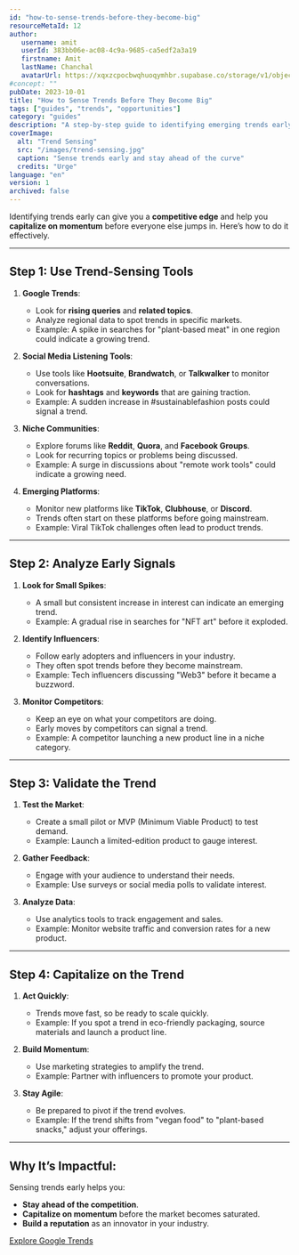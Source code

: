 ```yaml
---
id: "how-to-sense-trends-before-they-become-big"
resourceMetaId: 12
author: 
   username: amit
   userId: 383bb06e-ac08-4c9a-9685-ca5edf2a3a19
   firstname: Amit
   lastName: Chanchal
   avatarUrl: https://xqxzcpocbwqhuoqymhbr.supabase.co/storage/v1/object/public/profiles/383bb06e-ac08-4c9a-9685-ca5edf2a3a19/profile.jpg
#concept: ""
pubDate: 2023-10-01
title: "How to Sense Trends Before They Become Big"
tags: ["guides", "trends", "opportunities"]
category: "guides"
description: "A step-by-step guide to identifying emerging trends early and capitalizing on them before they become mainstream."
coverImage:
  alt: "Trend Sensing"
  src: "/images/trend-sensing.jpg"
  caption: "Sense trends early and stay ahead of the curve"
  credits: "Urge"
language: "en"
version: 1
archived: false
---
```


Identifying trends early can give you a **competitive edge** and help you **capitalize on momentum** before everyone else jumps in. Here’s how to do it effectively.

---

## Step 1: Use Trend-Sensing Tools
1. **Google Trends**:
   - Look for **rising queries** and **related topics**.
   - Analyze regional data to spot trends in specific markets.
   - Example: A spike in searches for "plant-based meat" in one region could indicate a growing trend.

2. **Social Media Listening Tools**:
   - Use tools like **Hootsuite**, **Brandwatch**, or **Talkwalker** to monitor conversations.
   - Look for **hashtags** and **keywords** that are gaining traction.
   - Example: A sudden increase in #sustainablefashion posts could signal a trend.

3. **Niche Communities**:
   - Explore forums like **Reddit**, **Quora**, and **Facebook Groups**.
   - Look for recurring topics or problems being discussed.
   - Example: A surge in discussions about "remote work tools" could indicate a growing need.

4. **Emerging Platforms**:
   - Monitor new platforms like **TikTok**, **Clubhouse**, or **Discord**.
   - Trends often start on these platforms before going mainstream.
   - Example: Viral TikTok challenges often lead to product trends.

---

## Step 2: Analyze Early Signals
1. **Look for Small Spikes**:
   - A small but consistent increase in interest can indicate an emerging trend.
   - Example: A gradual rise in searches for "NFT art" before it exploded.

2. **Identify Influencers**:
   - Follow early adopters and influencers in your industry.
   - They often spot trends before they become mainstream.
   - Example: Tech influencers discussing "Web3" before it became a buzzword.

3. **Monitor Competitors**:
   - Keep an eye on what your competitors are doing.
   - Early moves by competitors can signal a trend.
   - Example: A competitor launching a new product line in a niche category.

---

## Step 3: Validate the Trend
1. **Test the Market**:
   - Create a small pilot or MVP (Minimum Viable Product) to test demand.
   - Example: Launch a limited-edition product to gauge interest.

2. **Gather Feedback**:
   - Engage with your audience to understand their needs.
   - Example: Use surveys or social media polls to validate interest.

3. **Analyze Data**:
   - Use analytics tools to track engagement and sales.
   - Example: Monitor website traffic and conversion rates for a new product.

---

## Step 4: Capitalize on the Trend
1. **Act Quickly**:
   - Trends move fast, so be ready to scale quickly.
   - Example: If you spot a trend in eco-friendly packaging, source materials and launch a product line.

2. **Build Momentum**:
   - Use marketing strategies to amplify the trend.
   - Example: Partner with influencers to promote your product.

3. **Stay Agile**:
   - Be prepared to pivot if the trend evolves.
   - Example: If the trend shifts from "vegan food" to "plant-based snacks," adjust your offerings.

---

## Why It’s Impactful:
Sensing trends early helps you:
- **Stay ahead of the competition**.
- **Capitalize on momentum** before the market becomes saturated.
- **Build a reputation** as an innovator in your industry.

[Explore Google Trends](https://trends.google.com)